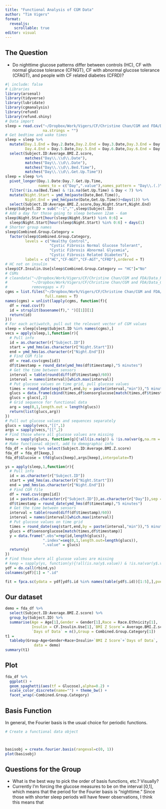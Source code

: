 ```yaml
---
title: "Functional Analysis of CGM Data"
author: "Tim Vigers"
format: 
  revealjs:
    scrollable: true
editor: visual
---
```


## The Question

-   Do nighttime glucose patterns differ between controls (HC), CF with normal glucose tolerance (CFNGT), CF with abnormal glucose tolerance (CFAGT), and people with CF related diabetes (CFRD)?

```r
#| include: false
# Libraries
library(arsenal)
library(tidyverse)
library(lubridate)
library(cgmanalysis)
library(refund)
library(refund.shiny)
# Data import
sleep = read.csv("~/Dropbox/Work/Vigers/CF/Christine Chan/CGM and FDA/Data_Raw/sleep.csv",
                 na.strings = "")
# Get bedtime and wake times
sleep = sleep %>% 
  mutate(Day.1.End = Day.2.Date,Day.2.End = Day.3.Date,Day.3.End = Day.4.Date,
         Day.4.End = Day.5.Date,Day.5.End = Day.6.Date,Day.6.End = Day.7.Date) %>%
  select(Subject.ID:Average.BMI.Z.score,
         matches("Day\\.\\d\\.Date"),
         matches("Day\\.\\d\\.Date"),
         matches("Day\\.\\d\\.Bed.Time"),
         matches("Day\\.\\d\\.Get.Up.Time"))
sleep = sleep %>% 
  pivot_longer(Day.1.Date:Day.7.Get.Up.Time,
               names_to = c("Day",".value"),names_pattern = "Day\\.(.)\\.(.*)") %>%
  filter(!is.na(Bed.Time) & !is.na(Get.Up.Time) & Day < 7) %>%
  mutate(Night.Start = ymd_hm(paste(Date,Bed.Time)),
         Night.End = ymd_hm(paste(Date,Get.Up.Time))+days(1)) %>%
  select(Subject.ID:Average.BMI.Z.score,Day,Night.Start,Night.End)
sleep$Subject.ID = sub("--1","",sleep$Subject.ID)
# Add a day for those going to sleep between 12am - 6am
sleep$Night.Start[hour(sleep$Night.Start) %in% 0:6] = 
  sleep$Night.Start[hour(sleep$Night.Start) %in% 0:6] + days(1)
# Shorter group names
sleep$Combined.Group.Category = 
  factor(sleep$Combined.Group.Category,
         levels = c("Healthy Control",
                    "Cystic Fibrosis Normal Glucose Tolerant",
                    "Cystic Fibrosis Abnormal Glycemia",
                    "Cystic Fibrosis Related Diabetes"),
         labels = c("HC","CF-NGT","CF-AGT","CFRD"),ordered = T)
# HC not on insulin
sleep$CF.Insulin.Use[sleep$Combined.Group.Category == "HC"]="No"
# CGMs
# cleandata("~/Dropbox/Work/Vigers/CF/Christine Chan/CGM and FDA/Data_Raw/CGM",
#           "~/Dropbox/Work/Vigers/CF/Christine Chan/CGM and FDA/Data_Clean/CGM",
#           removegaps = F)
cgms = list.files("~/Dropbox/Work/Vigers/CF/Christine Chan/CGM and FDA/Data_Clean/CGM",
                  full.names = T)
names(cgms) = unlist(lapply(cgms, function(f){
  df = read.csv(f)
  id = strsplit(basename(f)," ")[[1]][1]
  return(id)
}))
# For each actiwatch, pull out the relevant vector of CGM values
sleep = sleep[sleep$Subject.ID %in% names(cgms),]
vecs = apply(sleep,1,function(r){
  # Pull info
  id = as.character(r["Subject.ID"])
  start = ymd_hms(as.character(r["Night.Start"]))
  end = ymd_hms(as.character(r["Night.End"]))
  # Find CGM file
  df = read.csv(cgms[id])
  df$timestamp = round_date(ymd_hms(df$timestamp),"5 minutes")
  # Get the time between sensors
  interval = table(round(diff(df$timestamp)/60))
  interval = names(interval)[which.max(interval)]
  # Put glucose values on time grid, pull glucose values
  times = round_date(seq(start,end,by = paste(interval,"min")),"5 minutes")
  glucs = data.frame(cbind(times,df$sensorglucose[match(times,df$timestamp)]))
  glucs = glucs[,2]
  # Grid sequence for functional data
  arg = seq(0,1,length.out = length(glucs))
  return(list(glucs,arg))
})
# Pull out glucose values and sequences separately
glucs = sapply(vecs,"[[",1)
args = sapply(vecs,"[[",2)
# Find those where all glucose values are missing
keep = sapply(glucs, function(g){!all(is.na(g)) & !is.na(var(g,na.rm = T))})
# Make functional object, add to demographic info
fda_df = sleep %>% select(Subject.ID:Average.BMI.Z.score)
fda_df = fda_df[keep,]
fda_df$Glucose = tfd(glucs[keep],args[keep],interpolate=T)
```

```r
ys = apply(sleep,1,function(r){
  # Pull info
  id = as.character(r["Subject.ID"])
  start = ymd_hms(as.character(r["Night.Start"]))
  end = ymd_hms(as.character(r["Night.End"]))
  # Find CGM file
  df = read.csv(cgms[id])
  id = paste(as.character(r["Subject.ID"]),as.character(r["Day"]),sep = "_")
  df$timestamp = round_date(ymd_hms(df$timestamp),"5 minutes")
  # Get the time between sensors
  interval = table(round(diff(df$timestamp)/60))
  interval = names(interval)[which.max(interval)]
  # Put glucose values on time grid
  times = round_date(seq(start,end,by = paste(interval,"min")),"5 minutes")
  glucs = df$sensorglucose[match(times,df$timestamp)]
  y = data.frame(".obs"=rep(id,length(glucs)),
                 ".index"=seq(0,1,length.out=length(glucs)),
                 ".value" = glucs)
  return(y)
})
# Find those where all glucose values are missing
# keep = sapply(ys, function(y){!all(is.na(y$.value)) & !is.na(var(y$.value,na.rm = T))})
ydf = do.call(rbind,ys)
colnames(ydf)[1] = ".id"
```

```r
fit = fpca.sc(ydata = ydf[ydf$.id %in% names(table(ydf$.id))[1:5],],pve = 0.95)
```

## Our dataset {.smaller}

```r
demo = fda_df %>%
  select(Subject.ID:Average.BMI.Z.score) %>% 
  group_by(Subject.ID) %>% 
  summarise(Age = Age[1],Gender = Gender[1],Race = Race.Ethnicity[1],
            Insulin = CF.Insulin.Use[1],`BMI Z Score`= Average.BMI.Z.score[1],
            `Days of Data` = n(),Group = Combined.Group.Category[1])
t1 = 
  tableby(Group~Age+Gender+Race+Insulin+`BMI Z Score`+`Days of Data`,
             data = demo)
summary(t1)
```

## Plot

```r
fda_df %>% 
  ggplot() + 
  geom_spaghetti(aes(tf = Glucose),alpha=0.2) +
  scale_color_discrete(name="") + theme_bw() +
  facet_wrap(~Combined.Group.Category)
```

## Basis Function

In general, the Fourier basis is the usual choice for periodic functions.

\cite{ramsayFunctionalDataAnalysis2009}

```r
# Create a functional data object



basisobj = create.fourier.basis(rangeval=c(0, 1))
plot(basisobj)
```

## Questions for the Group

-   What is the best way to pick the order of basis functions, etc.? Visually?
-   Currently I'm forcing the glucose measures to be on the interval \[0,1\], which means that the period for the Fourier basis is "nighttime." Since those with shorter sleep periods will have fewer observations, I think this means that
